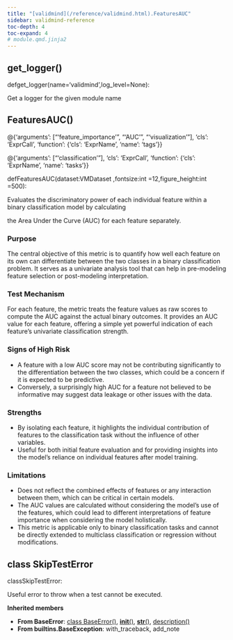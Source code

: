 ```yaml
---
title: "[validmind](/reference/validmind.html).FeaturesAUC"
sidebar: validmind-reference
toc-depth: 4
toc-expand: 4
# module.qmd.jinja2
---
```


## get_logger<span class='muted'>()</span>

<!-- signatures.jinja2 -->

::: {.signature}

<span class="kw">def</span><span class="name">get_logger</span>(<span class="params"><span class="n">name</span><span class="o">=</span><span class="s1">'validmind'</span><span class="muted">,</span></span><span class="params"><span class="n">log_level</span><span class="o">=</span><span class="kc">None</span></span>):

:::

<!-- docstring.jinja2 -->

Get a logger for the given module name

<!-- function.qmd.jinja2 -->

## FeaturesAUC[()]{.muted}

<!-- signatures.jinja2 -->

::: {.signature}

<div class="decorator">@<!-- types.jinja2 - format_type --><!-- DEBUG: ExprCall --><span class="n">{'arguments': ["'feature_importance'", "'AUC'", "'visualization'"], 'cls': 'ExprCall', 'function': {'cls': 'ExprName', 'name': 'tags'}}</span><!-- DEBUG is_mapping: True -->
<!-- DEBUG type_class: dict -->
<!-- DEBUG cls_value: ExprCall -->
<!-- DEBUG cls_type: str -->
</div><div class="decorator">@<!-- types.jinja2 - format_type --><!-- DEBUG: ExprCall --><span class="n">{'arguments': ["'classification'"], 'cls': 'ExprCall', 'function': {'cls': 'ExprName', 'name': 'tasks'}}</span><!-- DEBUG is_mapping: True -->
<!-- DEBUG type_class: dict -->
<!-- DEBUG cls_value: ExprCall -->
<!-- DEBUG cls_type: str -->
</div>
<span class="kw">def</span><span class="name">FeaturesAUC</span>(<span class="params"><span class="n">dataset</span><span class="p">:</span><!-- types.jinja2 - format_type --><!-- DEBUG: ExprName --><span class="n">VMDataset</span><!-- DEBUG is_mapping: True -->
<!-- DEBUG type_class: dict -->
<!-- DEBUG cls_value: ExprName -->
<!-- DEBUG cls_type: str -->
<span class="muted">,</span></span><span class="params"><span class="n">fontsize</span><span class="p">:</span><!-- types.jinja2 - format_type --><!-- DEBUG: ExprName --><span class="nb">int</span><!-- DEBUG is_mapping: True -->
<!-- DEBUG type_class: dict -->
<!-- DEBUG cls_value: ExprName -->
<!-- DEBUG cls_type: str -->
<span class="o">=</span><span class="kc">12</span><span class="muted">,</span></span><span class="params"><span class="n">figure_height</span><span class="p">:</span><!-- types.jinja2 - format_type --><!-- DEBUG: ExprName --><span class="nb">int</span><!-- DEBUG is_mapping: True -->
<!-- DEBUG type_class: dict -->
<!-- DEBUG cls_value: ExprName -->
<!-- DEBUG cls_type: str -->
<span class="o">=</span><span class="kc">500</span></span>):

:::

<!-- docstring.jinja2 -->

Evaluates the discriminatory power of each individual feature within a binary classification model by calculating

the Area Under the Curve (AUC) for each feature separately.

### Purpose

The central objective of this metric is to quantify how well each feature on its own can differentiate between the two classes in a binary classification problem. It serves as a univariate analysis tool that can help in pre-modeling feature selection or post-modeling interpretation.

### Test Mechanism

For each feature, the metric treats the feature values as raw scores to compute the AUC against the actual binary outcomes. It provides an AUC value for each feature, offering a simple yet powerful indication of each feature's univariate classification strength.

### Signs of High Risk

- A feature with a low AUC score may not be contributing significantly to the differentiation between the two classes, which could be a concern if it is expected to be predictive.
- Conversely, a surprisingly high AUC for a feature not believed to be informative may suggest data leakage or other issues with the data.

### Strengths

- By isolating each feature, it highlights the individual contribution of features to the classification task without the influence of other variables.
- Useful for both initial feature evaluation and for providing insights into the model's reliance on individual features after model training.

### Limitations

- Does not reflect the combined effects of features or any interaction between them, which can be critical in certain models.
- The AUC values are calculated without considering the model's use of the features, which could lead to different interpretations of feature importance when considering the model holistically.
- This metric is applicable only to binary classification tasks and cannot be directly extended to multiclass classification or regression without modifications.

<!-- class.qmd.jinja2 -->

## [class]{.muted} SkipTestError

<!-- signatures.jinja2 -->

::: {.signature}

<span class="kw">class</span><span class="name">SkipTestError</span>:

:::

<!-- docstring.jinja2 -->

Useful error to throw when a test cannot be executed.

**Inherited members**

- **From BaseError**: [class BaseError[()]{.muted}](#class-baseerror), [__init__[()]{.muted}](#__init__), [__str__[()]{.muted}](#__str__), [description[()]{.muted}](#description)
- **From builtins.BaseException**: with_traceback, add_note
